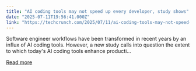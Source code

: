 ```yaml
---
title: "AI coding tools may not speed up every developer, study shows"
date: "2025-07-11T19:56:41.000Z"
link: "https://techcrunch.com/2025/07/11/ai-coding-tools-may-not-speed-up-every-developer-study-shows/"
---
```


Software engineer workflows have been transformed in recent years by an influx of AI coding tools. However, a new study calls into question the extent to which today's AI coding tools enhance producti...

[Read more](https://techcrunch.com/2025/07/11/ai-coding-tools-may-not-speed-up-every-developer-study-shows/)
